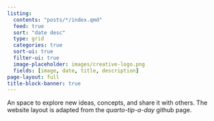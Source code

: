 ```yaml
---
listing:
  contents: "posts/*/index.qmd"
  feed: true
  sort: "date desc"
  type: grid
  categories: true
  sort-ui: true
  filter-ui: true
  image-placeholder: images/creative-logo.png
  fields: [image, date, title, description]
page-layout: full
title-block-banner: true
---
```


An space to explore new ideas, concepts, and share it with others. The website layout is adapted from the *quarto-tip-a-day* github page.
